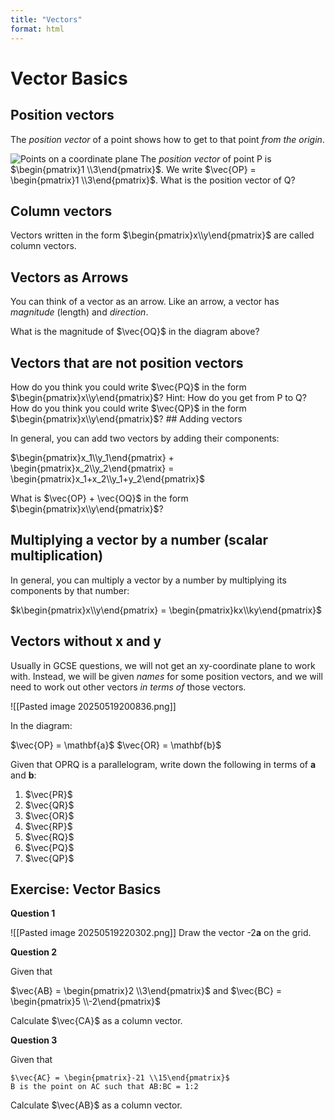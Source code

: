 ```yaml
---
title: "Vectors"
format: html
---
```


# Vector Basics

## Position vectors

The *position vector* of a point shows how to get to that point *from the origin*.

![Points on a coordinate plane](img/vec points on a coord plane.png)
The *position vector* of point P is $\begin{pmatrix}1 \\3\end{pmatrix}$. We write $\vec{OP} = \begin{pmatrix}1 \\3\end{pmatrix}$.
What is the position vector of Q?

## Column vectors

Vectors written in the form $\begin{pmatrix}x\\y\end{pmatrix}$ are called column vectors.

## Vectors as Arrows

You can think of a vector as an arrow. Like an arrow, a vector has *magnitude* (length) and *direction*. 

What is the magnitude of $\vec{OQ}$ in the diagram above? 

## Vectors that are not position vectors

How do you think you could write $\vec{PQ}$ in the form $\begin{pmatrix}x\\y\end{pmatrix}$?
Hint: How do you get from P to Q?
How do you think you could write $\vec{QP}$ in the form $\begin{pmatrix}x\\y\end{pmatrix}$?
## Adding vectors

In general, you can add two vectors by adding their components:

$\begin{pmatrix}x_1\\y_1\end{pmatrix} + \begin{pmatrix}x_2\\y_2\end{pmatrix} = \begin{pmatrix}x_1+x_2\\y_1+y_2\end{pmatrix}$

What is $\vec{OP} + \vec{OQ}$ in the form $\begin{pmatrix}x\\y\end{pmatrix}$?

## Multiplying a vector by a number (scalar multiplication)

In general, you can multiply a vector by a number by multiplying its components by that number:

$k\begin{pmatrix}x\\y\end{pmatrix} = \begin{pmatrix}kx\\ky\end{pmatrix}$

## Vectors without x and y

Usually in GCSE questions, we will not get an xy-coordinate plane to work with. Instead, we will be given *names* for some position vectors, and we will need to work out other vectors *in terms of* those vectors. 

![[Pasted image 20250519200836.png]]

In the diagram:

$\vec{OP} = \mathbf{a}$
$\vec{OR} = \mathbf{b}$

Given that OPRQ is a parallelogram, write down the following in terms of **a** and **b**:

1. $\vec{PR}$
2. $\vec{QR}$
3. $\vec{OR}$
4. $\vec{RP}$
5. $\vec{RQ}$
6. $\vec{PQ}$
7. $\vec{QP}$

## Exercise: Vector Basics

**Question 1**

![[Pasted image 20250519220302.png]]
Draw the vector -2**a** on the grid.

**Question 2**

Given that

$\vec{AB} = \begin{pmatrix}2 \\3\end{pmatrix}$ and $\vec{BC} = \begin{pmatrix}5 \\-2\end{pmatrix}$

Calculate $\vec{CA}$ as a column vector.

**Question 3**

Given that

	$\vec{AC} = \begin{pmatrix}-21 \\15\end{pmatrix}$
	B is the point on AC such that AB:BC = 1:2

Calculate $\vec{AB}$ as a column vector.